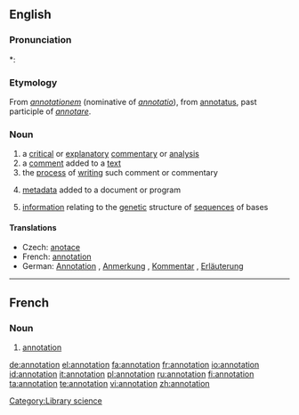 ==English==

===Pronunciation===
*: {{rhymes|eɪʃǝn}}

===Etymology===
From {{etyl|la}} ''[[annotationem]]'' (nominative of ''[[annotatio]]''), from [[annotatus]], past participle of ''[[annotare]]''.

===Noun===
{{wikipedia}}
{{en-noun}}

# a [[critical]] or [[explanatory]] [[commentary]] or [[analysis]]
# a [[comment]] added to a [[text]]
# the [[process]] of [[writing]] such comment or commentary
#{{computing}} [[metadata]] added to a document or program
#{{genetics}} [[information]] relating to the [[genetic]] structure of [[sequence]]s of bases

====Translations====
* Czech: [[anotace]] {{f}}
* French: [[#French|annotation]] {{f}}
* German: [[ Annotation]] {{f}}, [[Anmerkung]] {{f}}, [[Kommentar]] {{m}}, [[Erläuterung]] {{f}}

[[Category:Library science]]

----

==French==

===Noun===
{{fr-noun|f}}

# [[#Noun|annotation]]

[[de:annotation]]
[[el:annotation]]
[[fa:annotation]]
[[fr:annotation]]
[[io:annotation]]
[[id:annotation]]
[[it:annotation]]
[[pl:annotation]]
[[ru:annotation]]
[[fi:annotation]]
[[ta:annotation]]
[[te:annotation]]
[[vi:annotation]]
[[zh:annotation]]